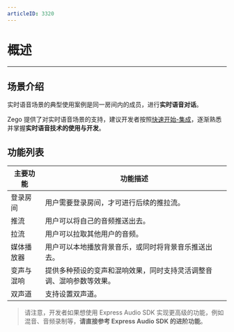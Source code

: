 ```yaml
---
articleID: 3320
---
```

# 概述
- - - 

## 场景介绍
实时语音场景的典型使用案例是同一房间内的成员，进行**实时语音对话**。

Zego 提供了对实时语音场景的支持，建议开发者按照[快速开始-集成](/real-time-voice-ios/quick-start/integrating-sdk)，逐渐熟悉并掌握**实时语音技术的使用与开发**。

## 功能列表
| 主要功能 | 功能描述 |
|-------|--------|
| 登录房间 | 用户需要登录房间，才可进行后续的推拉流。|
| 推流 | 用户可以将自己的音频推送出去。|
| 拉流 | 用户可以拉取其他用户的音频。|
| 媒体播放器 | 用户可以本地播放背景音乐，或同时将背景音乐推送出去。|
| 变声与混响 | 提供多种预设的变声和混响效果，同时支持灵活调整音调、混响参数等效果。|
| 双声道 | 支持设置双声道。|

> 请注意，开发者如果想使用 Express Audio SDK 实现更高级的功能，例如混音、音频录制等，**请直接参考 Express Audio SDK 的进阶功能**。
